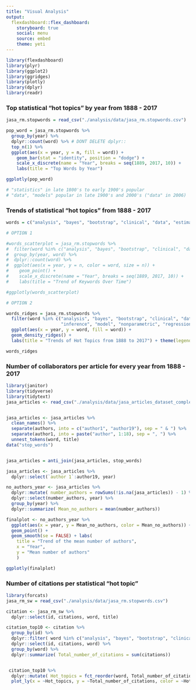 ```yaml
---
title: "Visual Analysis"
output: 
  flexdashboard::flex_dashboard:
    storyboard: true
    social: menu
    source: embed
    theme: yeti 
---
```


```r

library(flexdashboard)
library(plyr)
library(ggplot2)
library(ggridges)
library(plotly)
library(dplyr)
library(readr)
```

### Top statistical "hot topics" by year from 1888 - 2017

```r

jasa_rm.stopwords = read_csv("./analysis/data/jasa_rm.stopwords.csv")

pop_word = jasa_rm.stopwords %>% 
  group_by(year) %>% 
  dplyr::count(word) %>% # DONT DELETE dplyr:: 
  top_n(1) %>% 
  ggplot(aes(x = year, y = n, fill = word)) + 
    geom_bar(stat = "identity", position = "dodge") +
    scale_x_discrete(name = "Year", breaks = seq(1889, 2017, 10)) +
    labs(title = "Top Words by Year")

ggplotly(pop_word)

# "statistics" in late 1800's to early 1900's popular
# "data", "models" popular in late 1900's and 2000's ("data" in 2006)


```

### Trends of statistical "hot topics" from 1888 - 2017

```r

words = c("analysis", "bayes", "bootstrap", "clinical", "data", "estimat", "inference", "model", "parametric", "regression", "statistic")

# OPTION 1

#words_scatterplot = jasa_rm.stopwords %>% 
#  filter(word %in% c("analysis", "bayes", "bootstrap", "clinical", "data", "estimation", "inference", "model", #"nonparametric", "regression", "statistics")) %>% 
#  group_by(year, word) %>% 
#  dplyr::count(word) %>% 
#  ggplot(aes(x = year, y = n, color = word, size = n)) + 
#    geom_point() +
#    scale_x_discrete(name = "Year", breaks = seq(1889, 2017, 10)) +
#    labs(title = "Trend of Keywords Over Time")

#ggplotly(words_scatterplot)

# OPTION 2

words_ridges = jasa_rm.stopwords %>% 
  filter(word %in% c("analysis", "bayes", "bootstrap", "clinical", "data", "estimation", 
                     "inference", "model", "nonparametric", "regression", "statistics")) %>% 
  ggplot(aes(x = year, y = word, fill = word)) + 
  geom_density_ridges() +
  labs(title = "Trends of Hot Topics from 1888 to 2017") + theme(legend.position="none")

words_ridges


```

    
### Number of collaborators per article for every year from 1888 - 2017
    
```r

library(janitor)
library(tidyverse)
library(tidytext)
jasa_articles <- read_csv("./analysis/data/jasa_articles_dataset_complete.csv")


jasa_articles <- jasa_articles %>% 
  clean_names() %>% 
  separate(authors, into = c("author1", "author19"), sep = " & ") %>% 
  separate(author1, into = paste("author", 1:18), sep = ", ") %>% 
  unnest_tokens(word, title)
data("stop_words")


jasa_articles = anti_join(jasa_articles, stop_words)

jasa_articles <- jasa_articles %>%
  dplyr::select(`author 1`:author19, year)

no_authors_year <- jasa_articles %>%
  dplyr::mutate( number_authors = rowSums(!is.na(jasa_articles)) - 1) %>%
  dplyr::select(number_authors, year) %>%
  group_by(year) %>%
  dplyr::summarize( Mean_no_authors = mean(number_authors))

finalplot <- no_authors_year %>%
  ggplot(aes(x = year, y = Mean_no_authors, color = Mean_no_authors)) +
  geom_point() +
  geom_smooth(se = FALSE) + labs(
    title = "Trend of the mean number of authors",
    x = "Year",
    y = "Mean number of authors"
    )

ggplotly(finalplot)


```
    
    
    
    
### Number of citations per statistical "hot topic" 

```r

library(forcats)
jasa_rm_sw = read_csv("./analysis/data/jasa_rm.stopwords.csv")

citation <- jasa_rm_sw %>% 
  dplyr::select(id, citations, word, title)

citation_top10 <- citation %>% 
  group_by(id) %>% 
  dplyr::filter( word %in% c("analysis", "bayes", "bootstrap", "clinical", "data", "estimation", "inference", "model", "nonparametric", "regression", "statistics")) %>% 
  dplyr::select(id, citations, word) %>% 
  group_by(word) %>% 
  dplyr::summarize( Total_number_of_citations = sum(citations)) 


 citation_top10 %>% 
  dplyr::mutate( Hot_topics = fct_reorder(word, Total_number_of_citations)) %>% 
  plot_ly(x = ~Hot_topics, y = ~Total_number_of_citations, color = ~Hot_topics, type = "bar")
```


